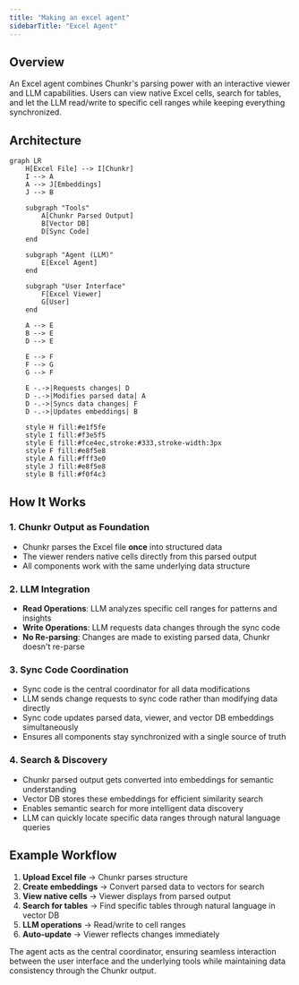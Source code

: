 ```yaml
---
title: "Making an excel agent"
sidebarTitle: "Excel Agent"
---
```


## Overview

An Excel agent combines Chunkr's parsing power with an interactive viewer and LLM capabilities. Users can view native Excel cells, search for tables, and let the LLM read/write to specific cell ranges while keeping everything synchronized.

## Architecture

```mermaid
graph LR
    H[Excel File] --> I[Chunkr]
    I --> A
    A --> J[Embeddings]
    J --> B
    
    subgraph "Tools"
        A[Chunkr Parsed Output]
        B[Vector DB]
        D[Sync Code]
    end
    
    subgraph "Agent (LLM)"
        E[Excel Agent]
    end
    
    subgraph "User Interface"
        F[Excel Viewer]
        G[User]
    end
    
    A --> E
    B --> E
    D --> E
    
    E --> F
    F --> G
    G --> F
    
    E -.->|Requests changes| D
    D -.->|Modifies parsed data| A
    D -.->|Syncs data changes| F
    D -.->|Updates embeddings| B
    
    style H fill:#e1f5fe
    style I fill:#f3e5f5
    style E fill:#fce4ec,stroke:#333,stroke-width:3px
    style F fill:#e8f5e8
    style A fill:#fff3e0
    style J fill:#e8f5e8
    style B fill:#f0f4c3
```


## How It Works

### 1. **Chunkr Output as Foundation**
- Chunkr parses the Excel file **once** into structured data
- The viewer renders native cells directly from this parsed output
- All components work with the same underlying data structure

### 2. **LLM Integration**
- **Read Operations**: LLM analyzes specific cell ranges for patterns and insights
- **Write Operations**: LLM requests data changes through the sync code
- **No Re-parsing**: Changes are made to existing parsed data, Chunkr doesn't re-parse

### 3. **Sync Code Coordination**
- Sync code is the central coordinator for all data modifications
- LLM sends change requests to sync code rather than modifying data directly
- Sync code updates parsed data, viewer, and vector DB embeddings simultaneously
- Ensures all components stay synchronized with a single source of truth

### 4. **Search & Discovery**
- Chunkr parsed output gets converted into embeddings for semantic understanding
- Vector DB stores these embeddings for efficient similarity search
- Enables semantic search for more intelligent data discovery
- LLM can quickly locate specific data ranges through natural language queries

## Example Workflow

1. **Upload Excel file** → Chunkr parses structure
2. **Create embeddings** → Convert parsed data to vectors for search
3. **View native cells** → Viewer displays from parsed output  
4. **Search for tables** → Find specific tables through natural language in vector DB
5. **LLM operations** → Read/write to cell ranges
6. **Auto-update** → Viewer reflects changes immediately

The agent acts as the central coordinator, ensuring seamless interaction between the user interface and the underlying tools while maintaining data consistency through the Chunkr output.

